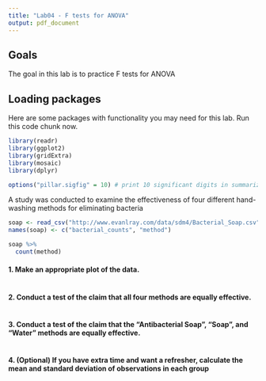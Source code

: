 ```yaml
---
title: "Lab04 - F tests for ANOVA"
output: pdf_document
---
```


## Goals

The goal in this lab is to practice F tests for ANOVA

## Loading packages

Here are some packages with functionality you may need for this lab.  Run this code chunk now.

```r
library(readr)
library(ggplot2)
library(gridExtra)
library(mosaic)
library(dplyr)

options("pillar.sigfig" = 10) # print 10 significant digits in summarize output
```

A study was conducted to examine the effectiveness of four different hand-washing methods for eliminating bacteria

```r
soap <- read_csv("http://www.evanlray.com/data/sdm4/Bacterial_Soap.csv")
names(soap) <- c("bacterial_counts", "method")

soap %>%
  count(method)
```

#### 1. Make an appropriate plot of the data.

```r

```

#### 2. Conduct a test of the claim that all four methods are equally effective.

```r

```

#### 3. Conduct a test of the claim that the "Antibacterial Soap", "Soap", and "Water" methods are equally effective.

```r

```

#### 4. (Optional) If you have extra time and want a refresher, calculate the mean and standard deviation of observations in each group

```r

```
